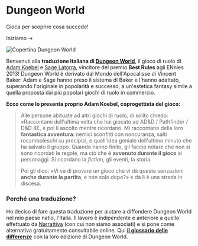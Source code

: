 
# Dungeon World

Gioca per scoprire cosa succede!
<br/>
<Link className={styles.cta} href="/manuale">Iniziamo <span>→</span></Link>

![Copertina Dungeon World](/images/dungeon-world-cover.webp)

Benvenuti alla **traduzione italiana di [Dungeon World](www.dungeon-world.com/)**, il gioco di ruolo di [Adam Koebel](www.adam-koebel.com/) e [Sage Latorra](www.latorra.org/), vincitore del premio **Best Rules** agli ENnies 2013! Dungeon World è derivato dal Mondo dell'Apocalisse di Vincent Baker: Adam e Sage hanno preso il sistema di Baker e l'hanno adattato, superando l'originale in popolarità e successo, a un'estetica fantasy simile a quella proposta dai più popolari giochi di ruolo in commercio.

**Ecco come lo presenta proprio Adam Koebel, coprogettista del gioco:**

> Alle persone abituate ad altri giochi di ruolo, di solito chiedo: «Raccontami dell'ultima volta che hai giocato ad AD&D / Pathfinder / D&D 4E, e poi li ascolto mentre ricordano. Mi raccontano della loro **fantastica avventura**: nemici sconfitti con noncuranza, salti rocamboleschi su precipizi, e quell'idea geniale dell'ultimo minuto che ha salvato il gruppo. Quando hanno finito, gli faccio notare che non si sono ricordati le regole, ma ciò che è **avvenuto durante il gioco** ai personaggi. Si ricordano la _fiction_, gli eventi, la storia.
>
> Poi gli dico: «Vi va di provare un gioco che vi dà queste senzazioni **anche durante la partita**, e non solo dopo?» e da lì è una strada in discesa.

### Perché una traduzione?

Ho deciso di fare questa traduzione per aiutare a diffondere Dungeon World nel mio paese natìo, l'Italia. Il lavoro è indipendente e anteriore a quello effettuato da [Narrattiva](www.narrattiva.it) (con cui non siamo associati) e si pone come alternativa gratuitamente consultabile online. Qui **[il glossario delle differenze](/glossario)** con la loro edizione di Dungeon World.